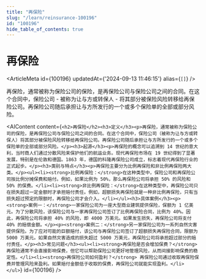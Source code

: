 ```yaml
---
title: "再保险"
slug: "/learn/reinsurance-100196"
id: "100196"
hide_table_of_contents: true
---
```



# 再保险

<ArticleMeta id={100196} updatedAt={'2024-09-13 11:46:15'} alias={`[]`} />
<div className='border-solid border-b border-t-0 my-4 border-[var(--ifm-color-gray-300)]' />

再保险，通常被称为保险公司的保险，是再保险公司与保险公司之间的合同。在这个合同中，保险公司 - 被称为让与方或转保人 - 将其部分被保险风险转移给再保险公司。再保险公司随后承担让与方所发行的一个或多个保险单的全部或部分风险。

<AIContent content={`<h2>再保险</h2><h3>定义</h3><p>再保险，通常被称为保险公司的保险，是再保险公司与保险公司之间的合同。在这个合同中，保险公司（被称为让与方或转保人）将其部分被保险风险转移给再保险公司。再保险公司随后承担让与方所发行的一个或多个保险单的全部或部分风险。</p><h3>起源</h3><p>再保险的概念可以追溯到 14 世纪的意大利，当时商人们通过分散风险来保护他们的航运业务。现代再保险市场在 19 世纪得到了显著发展，特别是在伦敦和德国。1863 年，德国的科隆再保险公司成立，标志着现代再保险行业的正式起步。</p><h3>类别与特点</h3><p>再保险主要分为比例再保险和非比例再保险两大类。</p><ul><li><strong>比例再保险：</strong>在这种类型中，保险公司和再保险公司按比例分摊保费和赔付。例如，如果比例为 50%，那么再保险公司将承担 50% 的风险和 50% 的保费。</li><li><strong>非比例再保险：</strong>在这种类型中，再保险公司只在损失超过一定金额时才承担赔付责任。例如，超额损失再保险就是一种非比例再保险，只有当损失超过预定的限额时，再保险公司才会介入。</li></ul><h3>具体案例</h3><p><strong>案例一：</strong>一家保险公司为一座大型商业建筑提供保险，保额为 1 亿美元。为了分散风险，该保险公司与一家再保险公司签订了比例再保险合同，比例为 40%。因此，再保险公司将承担 40% 的风险，即 4000 万美元。如果发生损失，再保险公司将支付 40% 的赔偿金额。</p><p><strong>案例二：</strong>另一家保险公司为一系列自然灾害提供保险。为了应对可能的巨额赔付，该公司与再保险公司签订了超额损失再保险合同，限额为 5000 万美元。如果自然灾害造成的损失超过 5000 万美元，再保险公司将承担超过部分的赔付责任。</p><h3>常见问题</h3><ul><li><strong>再保险是否会增加保费？</strong> 再保险通常不会直接影响保费，但它可以帮助保险公司更好地管理风险，从而间接影响保费的稳定性。</li><li><strong>再保险公司如何盈利？</strong> 再保险公司通过收取再保险保费并管理风险来盈利。如果赔付金额低于收取的保费，再保险公司就能实现盈利。</li></ul>`} id={100196} />
